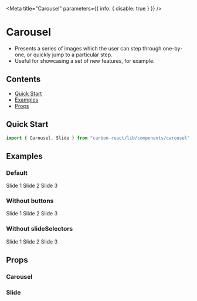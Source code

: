

<Meta title="Carousel" parameters={{ info: { disable: true } }} />

# Carousel

- Presents a series of images which the user can step through one-by-one, or quickly jump to a particular step.
- Useful for showcasing a set of new features, for example.

## Contents

- [Quick Start](#quick-start)
- [Examples](#examples)
- [Props](#props)

## Quick Start

```javascript
import { Carousel, Slide } from "carbon-react/lib/components/carousel";
```

## Examples

### Default

<Canvas>
  <Story name="default">
    <Carousel>
      <Slide>
        <Box
          height={200}
          display="flex"
          alignItems="center"
          justifyContent="center"
          bg="#003349"
        >
          <Typography variant="h1" color="#090">
            Slide 1
          </Typography>
        </Box>
      </Slide>
      <Slide>
        <Box
          height={200}
          display="flex"
          alignItems="center"
          justifyContent="center"
        >
          <Typography variant="h1">Slide 2</Typography>
        </Box>
      </Slide>
      <Slide>
        <Box
          height={200}
          display="flex"
          alignItems="center"
          justifyContent="center"
          bg="#69418f"
        >
          <Typography variant="h1" color="#fff">
            Slide 3
          </Typography>
        </Box>
      </Slide>
    </Carousel>
  </Story>
</Canvas>

### Without buttons

<Canvas>
  <Story name="without buttons">
    <Carousel enableNextButton={false} enablePreviousButton={false}>
      <Slide>
        <Box
          height={200}
          display="flex"
          alignItems="center"
          justifyContent="center"
          bg="#003349"
        >
          <Typography variant="h1" color="#090">
            Slide 1
          </Typography>
        </Box>
      </Slide>
      <Slide>
        <Box
          height={200}
          display="flex"
          alignItems="center"
          justifyContent="center"
        >
          <Typography variant="h1">Slide 2</Typography>
        </Box>
      </Slide>
      <Slide>
        <Box
          height={200}
          display="flex"
          alignItems="center"
          justifyContent="center"
          bg="#69418f"
        >
          <Typography variant="h1" color="#fff">
            Slide 3
          </Typography>
        </Box>
      </Slide>
    </Carousel>
  </Story>
</Canvas>

### Without slideSelectors

<Canvas>
  <Story name="without slideSelectors">
    <Carousel enableSlideSelector={false}>
      <Slide>
        <Box
          height={200}
          display="flex"
          alignItems="center"
          justifyContent="center"
          bg="#003349"
        >
          <Typography variant="h1" color="#090">
            Slide 1
          </Typography>
        </Box>
      </Slide>
      <Slide>
        <Box
          height={200}
          display="flex"
          alignItems="center"
          justifyContent="center"
        >
          <Typography variant="h1">Slide 2</Typography>
        </Box>
      </Slide>
      <Slide>
        <Box
          height={200}
          display="flex"
          alignItems="center"
          justifyContent="center"
          bg="#69418f"
        >
          <Typography variant="h1" color="#fff">
            Slide 3
          </Typography>
        </Box>
      </Slide>
    </Carousel>
  </Story>
</Canvas>

## Props

### Carousel

<ArgsTable of={Carousel} />

### Slide

<ArgsTable of={Slide} />
